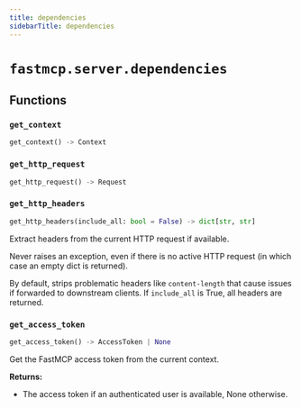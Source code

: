 ```yaml
---
title: dependencies
sidebarTitle: dependencies
---
```


# `fastmcp.server.dependencies`

## Functions

### `get_context` <sup><a href="https://github.com/bhardwajRahul/fastmcp/blob/main/src/fastmcp/server/dependencies.py#L30" target="_blank"><Icon icon="github" style="width: 14px; height: 14px;" /></a></sup>

```python
get_context() -> Context
```

### `get_http_request` <sup><a href="https://github.com/bhardwajRahul/fastmcp/blob/main/src/fastmcp/server/dependencies.py#L42" target="_blank"><Icon icon="github" style="width: 14px; height: 14px;" /></a></sup>

```python
get_http_request() -> Request
```

### `get_http_headers` <sup><a href="https://github.com/bhardwajRahul/fastmcp/blob/main/src/fastmcp/server/dependencies.py#L56" target="_blank"><Icon icon="github" style="width: 14px; height: 14px;" /></a></sup>

```python
get_http_headers(include_all: bool = False) -> dict[str, str]
```


Extract headers from the current HTTP request if available.

Never raises an exception, even if there is no active HTTP request (in which case
an empty dict is returned).

By default, strips problematic headers like `content-length` that cause issues if forwarded to downstream clients.
If `include_all` is True, all headers are returned.


### `get_access_token` <sup><a href="https://github.com/bhardwajRahul/fastmcp/blob/main/src/fastmcp/server/dependencies.py#L105" target="_blank"><Icon icon="github" style="width: 14px; height: 14px;" /></a></sup>

```python
get_access_token() -> AccessToken | None
```


Get the FastMCP access token from the current context.

**Returns:**
- The access token if an authenticated user is available, None otherwise.

